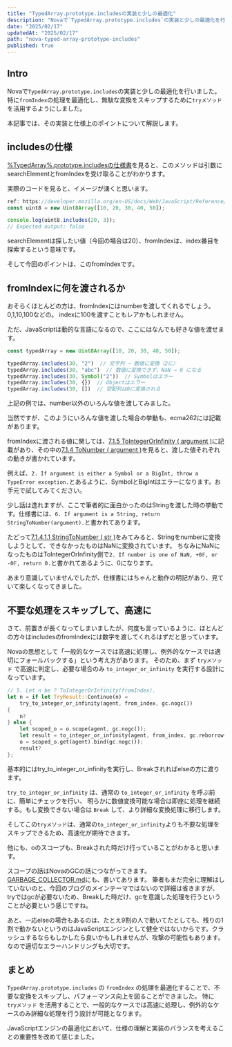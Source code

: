```yaml
---
title: "TypedArray.prototype.includesの実装と少しの最適化"
description: "Novaで`TypedArray.prototype.includes`の実装と少しの最適化を行いました。特に`fromIndex`の処理を最適化し、無駄な変換をスキップするために`tryメソッド`を活用するようにしました。本記事では、その実装と仕様上のポイントについて解説します。"
date: "2025/02/17"
updatedAt: "2025/02/17"
path: "nova-typed-array-prototype-includes"
published: true
---
```


## Intro

Novaで`TypedArray.prototype.includes`の実装と少しの最適化を行いました。特に`fromIndex`の処理を最適化し、無駄な変換をスキップするために`tryメソッド`を活用するようにしました。

本記事では、その実装と仕様上のポイントについて解説します。

## includesの仕様

[%TypedArray%.prototype.includesの仕様書](https://tc39.es/ecma262/multipage/indexed-collections.html#sec-%typedarray%.prototype.includes)を見ると、このメソッドは引数にsearchElementとfromIndexを受け取ることがわかります。

実際のコードを見ると、イメージが湧くと思います。

```js
ref: https://developer.mozilla.org/en-US/docs/Web/JavaScript/Reference/Global_Objects/TypedArray/includes
const uint8 = new Uint8Array([10, 20, 30, 40, 50]);

console.log(uint8.includes(20, 3));
// Expected output: false
```

searchElementは探したい値（今回の場合は20）、fromIndexは、index番目を探索するという意味です。

そして今回のポイントは、このfromIndexです。

## fromIndexに何を渡されるか

おそらくほとんどの方は、fromIndexにはnumberを渡してくれるでしょう。0,1,10,100などの。
indexに100を渡すこともレアかもしれません。

ただ、JavaScriptは動的な言語になるので、ここにはなんでも好きな値を渡せます。

```js
const typedArray = new Uint8Array([10, 20, 30, 40, 50]);

typedArray.includes(30, "2")  // 文字列 → 数値に変換（2に）
typedArray.includes(30, "abc")  // 数値に変換できず、NaN → 0 になる
typedArray.includes(30, Symbol("2"))  // Symbolはエラー
typedArray.includes(30, {})  // Objectはエラー
typedArray.includes(30, [])  // 空配列は0に変換される
```

上記の例では、number以外のいろんな値を渡してみました。

当然ですが、このようにいろんな値を渡した場合の挙動も、ecma262には記載があります。

fromIndexに渡される値に関しては、[7.1.5 ToIntegerOrInfinity ( argument )](https://tc39.es/ecma262/multipage/abstract-operations.html#sec-tointegerorinfinity)に記載があり、その中の[7.1.4 ToNumber ( argument )](https://tc39.es/ecma262/multipage/abstract-operations.html#sec-tonumber)を見ると、渡した値それぞれの動きが書かれています。

例えば、`2. If argument is either a Symbol or a BigInt, throw a TypeError exception.`とあるように、SymbolとBigIntはエラーになります。お手元で試してみてください。

少し話は逸れますが、ここで筆者的に面白かったのはStringを渡した時の挙動です。仕様書には、`6. If argument is a String, return StringToNumber(argument).`と書かれてあります。

たどって[7.1.4.1.1 StringToNumber ( str )](https://tc39.es/ecma262/multipage/abstract-operations.html#sec-stringtonumber)をみてみると、Stringをnumberに変換しようとして、できなかったものはNaNに変換されています。
ちなみにNaNになったものはToIntegerOrInfinity側で`2. If number is one of NaN, +0𝔽, or -0𝔽, return 0.`と書かれてあるように、0になります。

あまり意識していませんでしたが、仕様書にはちゃんと動作の明記があり、見ていて楽しくなってきました。

## 不要な処理をスキップして、高速に

さて、前置きが長くなってしまいましたが、何度も言っているように、ほとんどの方々はincludesのfromIndexには数字を渡してくれるはずだと思っています。

Novaの思想として「一般的なケースでは高速に処理し、例外的なケースでは適切にフォールバックする」という考え方があります。
そのため、まず `tryメソッド` で高速に判定し、必要な場合のみ `to_integer_or_infinity` を実行する設計になっています。

```rs
// 5. Let n be ? ToIntegerOrInfinity(fromIndex).
let n = if let TryResult::Continue(n) =
    try_to_integer_or_infinity(agent, from_index, gc.nogc())
{
    n?
} else {
    let scoped_o = o.scope(agent, gc.nogc());
    let result = to_integer_or_infinity(agent, from_index, gc.reborrow());
    o = scoped_o.get(agent).bind(gc.nogc());
    result?
};
```

基本的にはtry_to_integer_or_infinityを実行し、Breakされればelseの方に渡ります。

`try_to_integer_or_infinity` は、通常の `to_integer_or_infinity` を呼ぶ前に、簡単にチェックを行い、
明らかに数値変換可能な場合は即座に処理を継続する。もし変換できない場合は `Break` して、より詳細な変換処理に移行します。

そしてこの`tryメソッド`は、通常の`to_integer_or_infinity`よりも不要な処理をスキップできるため、高速化が期待できます。

他にも、oのスコープも、Breakされた時だけ行っていることがわかると思います。

スコープの話はNovaのGCの話につながってきます。[GARBAGE_COLLECTOR.md](https://github.com/trynova/nova/blob/main/GARBAGE_COLLECTOR.md?plain=1)にも、書いてあります。
筆者もまだ完全に理解はしていないのと、今回のブログのメインテーマではないので詳細は省きますが、tryではgcが必要ないため、Breakした時だけ、gcを意識した処理を行うということが必要という感じですね。

あと、一応elseの場合もあるのは、たとえ9割の人で動いてたとしても、残りの1割で動かないというのはJavaScriptエンジンとして健全ではないからです。クラッシュするならもしかしたら良いかもしれませんが、攻撃の可能性もあります。
なので適切なエラーハンドリングも大切です。

## まとめ

`TypedArray.prototype.includes` の `fromIndex` の処理を最適化することで、不要な変換をスキップし、パフォーマンス向上を図ることができました。
特に `tryメソッド` を活用することで、一般的なケースでは高速に処理し、例外的なケースのみ詳細な処理を行う設計が可能となります。

JavaScriptエンジンの最適化において、仕様の理解と実装のバランスを考えることの重要性を改めて感じました。